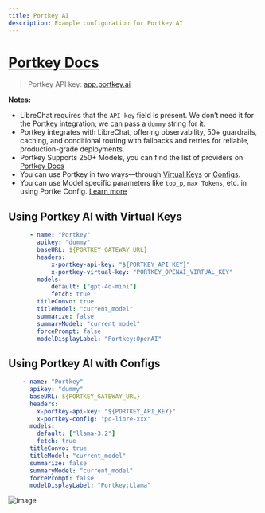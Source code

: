 ```yaml
---
title: Portkey AI
description: Example configuration for Portkey AI
---
```


# [Portkey Docs](https://docs.portkey.ai/docs/integrations/libraries/librechat)

> Portkey API key: [app.portkey.ai](https://app.portkey.ai/)



**Notes:**
- LibreChat requires that the `API key` field is present. We don’t need it for the Portkey integration, we can pass a `dummy` string for it.
- Portkey integrates with LibreChat, offering observability, 50+ guardrails, caching, and conditional routing with fallbacks and retries for reliable, production-grade deployments.
- Portkey Supports 250+ Models, you can find the list of providers on [Portkey Docs](https://docs.portkey.ai/docs/integrations/llms)
- You can use Portkey in two ways—through [Virtual Keys](https://docs.portkey.ai/docs/product/ai-gateway/virtual-keys  ) or [Configs](https://docs.portkey.ai/docs/product/ai-gateway/configs).
- You can use Model specific parameters like `top_p`, `max Tokens`, etc. in using Portke Config. [Learn more](https://docs.portkey.ai/docs/product/ai-gateway/configs#configs)



## Using Portkey AI with Virtual Keys
```yaml filename="librechat.yaml"
      - name: "Portkey"
        apikey: "dummy"  
        baseURL: ${PORTKEY_GATEWAY_URL}
        headers:
            x-portkey-api-key: "${PORTKEY_API_KEY}"
            x-portkey-virtual-key: "PORTKEY_OPENAI_VIRTUAL_KEY"
        models:
            default: ["gpt-4o-mini"]
            fetch: true
        titleConvo: true
        titleModel: "current_model"
        summarize: false
        summaryModel: "current_model"
        forcePrompt: false
        modelDisplayLabel: "Portkey:OpenAI"
```



## Using Portkey AI with Configs
```yaml filename="librechat.yaml"
    - name: "Portkey"
      apikey: "dummy"
      baseURL: ${PORTKEY_GATEWAY_URL}
      headers:
        x-portkey-api-key: "${PORTKEY_API_KEY}"
        x-portkey-config: "pc-libre-xxx"
      models:
        default: ["llama-3.2"]
        fetch: true
      titleConvo: true
      titleModel: "current_model"
      summarize: false
      summaryModel: "current_model"
      forcePrompt: false
      modelDisplayLabel: "Portkey:Llama"
```

![image](https://raw.githubusercontent.com/siddharthsambharia-portkey/Portkey-Product-Images/refs/heads/main/portkey-librechat.png)
